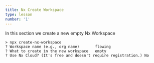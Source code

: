 ```yaml
---
title: Nx Create Workspace
type: lesson
number: '1'
---
```


In this section we create a new empty Nx Workspace

```
> npx create-nx-workspace
? Workspace name (e.g., org name)       flowing
? What to create in the new workspace   empty
? Use Nx Cloud? (It's free and doesn't require registration.) No
```
